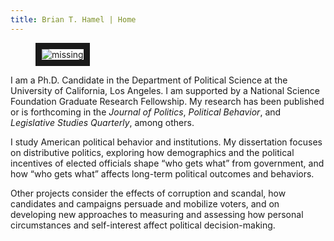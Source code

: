 ```yaml
---
title: Brian T. Hamel | Home
---
```


<link rel="stylesheet" href="styles.css" type="text/css">
<link rel="stylesheet" href="site_libs/academicons-1.8.6/css/academicons.css" type="text/css">

<div id="columns">
  <div id="left">
  <figure>
  <img src="images/home.jpg" style="border:10px solid;" alt = "missing" />
  </figure>
  </div>
  <div id="right">
  <p>I am a Ph.D. Candidate in the Department of Political Science at the University of California, Los Angeles. I am supported by a National Science Foundation Graduate Research Fellowship. 
My research has been published or is forthcoming in the *Journal of Politics*, *Political Behavior*, and *Legislative Studies Quarterly*, among others.</p>
  <p>I study American political behavior and institutions. My dissertation focuses on distributive politics, exploring how demographics and the political incentives of elected officials shape “who gets what” from government, and how “who gets what” affects long-term political outcomes and behaviors.</p>
  <p>Other projects consider the effects of corruption and scandal, how candidates and campaigns persuade and mobilize voters, and on developing new approaches to measuring and assessing how personal circumstances and self-interest affect political decision-making.</p>
  </div>
  </div>